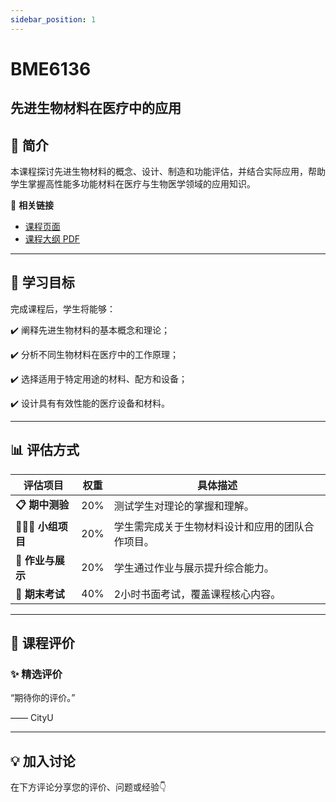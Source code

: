 ```yaml
---
sidebar_position: 1
---
```


# BME6136
## 先进生物材料在医疗中的应用

## **📘 简介**
本课程探讨先进生物材料的概念、设计、制造和功能评估，并结合实际应用，帮助学生掌握高性能多功能材料在医疗与生物医学领域的应用知识。

🔗 **相关链接**
- [课程页面](https://www.cityu.edu.hk/catalogue/pg/202425/course/BME6136.htm)
- [课程大纲 PDF](https://www.cityu.edu.hk/catalogue/pg/202425/course/BME6136.pdf)

---

## **🎯 学习目标**

完成课程后，学生将能够：

✔️ 阐释先进生物材料的基本概念和理论；

✔️ 分析不同生物材料在医疗中的工作原理；

✔️ 选择适用于特定用途的材料、配方和设备；

✔️ 设计具有有效性能的医疗设备和材料。

---

## **📊 评估方式**

| **评估项目**          | **权重** | **具体描述**                                                                                     |
|----------------------|---------|-----------------------------------------------------------------------------------------------|
| **📋 期中测验**        | 20%     | 测试学生对理论的掌握和理解。                                                                     |
| **🧑‍🤝‍🧑 小组项目**       | 20%     | 学生需完成关于生物材料设计和应用的团队合作项目。                                                   |
| **📝 作业与展示**       | 20%     | 学生通过作业与展示提升综合能力。                                                                 |
| **📄 期末考试**        | 40%     | 2小时书面考试，覆盖课程核心内容。                                                                |

---

## **💬 课程评价**

### ✨ **精选评价**
<div className={commentStyles.commentBox}>
    <p className={commentStyles.commentText}>
        “期待你的评价。”
    </p>
    <p className={commentStyles.commentAuthor}>—— CityU</p>
</div>

---

## **💡 加入讨论**

在下方评论分享您的评价、问题或经验👇
<Utterances />